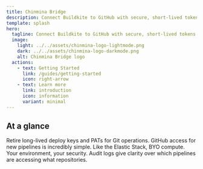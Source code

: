 ```yaml
---
title: Chinmina Bridge
description: Connect Buildkite to GitHub with secure, short-lived tokens.
template: splash
hero:
  tagline: Connect Buildkite to GitHub with secure, short-lived tokens.
  image:
    light: ../../assets/chinmina-logo-lightmode.png
    dark: ../../assets/chinmina-logo-darkmode.png
    alt: Chinmina Bridge logo
  actions:
    - text: Getting Started
      link: /guides/getting-started
      icon: right-arrow
    - text: Learn more
      link: introduction
      icon: information
      variant: minimal
---
```



## At a glance

<CardGrid stagger>
  <Card title="Security" icon="seti:license">
    Retire long-lived deploy keys and PATs for Git operations.
  </Card>
  <Card title="Simplicity" icon="rocket">
    GitHub access for new pipelines is incredibly simple.
  </Card>
  <Card title="Self-hosted" icon="laptop">
    Like the Elastic Stack, BYO compute. Your environment, your security.
  </Card>
  <Card title="Visibility" icon="magnifier">
    Audit logs give clarity over which pipelines are accessing what
    repositories.
  </Card>
</CardGrid>

